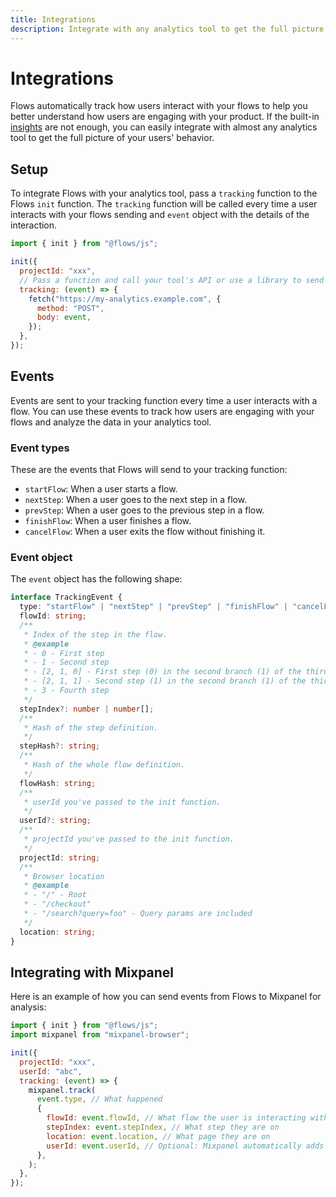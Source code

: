 ```yaml
---
title: Integrations
description: Integrate with any analytics tool to get the full picture of your users' behavior.
---
```


# Integrations

Flows automatically track how users interact with your flows to help you better understand how users are engaging with your product. If the built-in [insights](/analytics/flow-insights) are not enough, you can easily integrate with almost any analytics tool to get the full picture of your users' behavior.

## Setup

To integrate Flows with your analytics tool, pass a `tracking` function to the Flows `init` function. The `tracking` function will be called every time a user interacts with your flows sending and `event` object with the details of the interaction.

```js
import { init } from "@flows/js";

init({
  projectId: "xxx",
  // Pass a function and call your tool's API or use a library to send the event.
  tracking: (event) => {
    fetch("https://my-analytics.example.com", {
      method: "POST",
      body: event,
    });
  },
});
```

## Events

Events are sent to your tracking function every time a user interacts with a flow. You can use these events to track how users are engaging with your flows and analyze the data in your analytics tool.

### Event types

These are the events that Flows will send to your tracking function:

- `startFlow`: When a user starts a flow.
- `nextStep`: When a user goes to the next step in a flow.
- `prevStep`: When a user goes to the previous step in a flow.
- `finishFlow`: When a user finishes a flow.
- `cancelFlow`: When a user exits the flow without finishing it.

### Event object

The `event` object has the following shape:

```ts
interface TrackingEvent {
  type: "startFlow" | "nextStep" | "prevStep" | "finishFlow" | "cancelFlow";
  flowId: string;
  /**
   * Index of the step in the flow.
   * @example
   * - 0 - First step
   * - 1 - Second step
   * - [2, 1, 0] - First step (0) in the second branch (1) of the third step (2)
   * - [2, 1, 1] - Second step (1) in the second branch (1) of the third step (2)
   * - 3 - Fourth step
   */
  stepIndex?: number | number[];
  /**
   * Hash of the step definition.
   */
  stepHash?: string;
  /**
   * Hash of the whole flow definition.
   */
  flowHash: string;
  /**
   * userId you've passed to the init function.
   */
  userId?: string;
  /**
   * projectId you've passed to the init function.
   */
  projectId: string;
  /**
   * Browser location
   * @example
   * - "/" - Root
   * - "/checkout"
   * - "/search?query=foo" - Query params are included
   */
  location: string;
}
```

## Integrating with Mixpanel

Here is an example of how you can send events from Flows to Mixpanel for analysis:

```js
import { init } from "@flows/js";
import mixpanel from "mixpanel-browser";

init({
  projectId: "xxx",
  userId: "abc",
  tracking: (event) => {
    mixpanel.track(
      event.type, // What happened
      {
        flowId: event.flowId, // What flow the user is interacting with
        stepIndex: event.stepIndex, // What step they are on
        location: event.location, // What page they are on
        userId: event.userId, // Optional: Mixpanel automatically adds user properties to events when you use mixpanel.identify
      },
    );
  },
});
```
